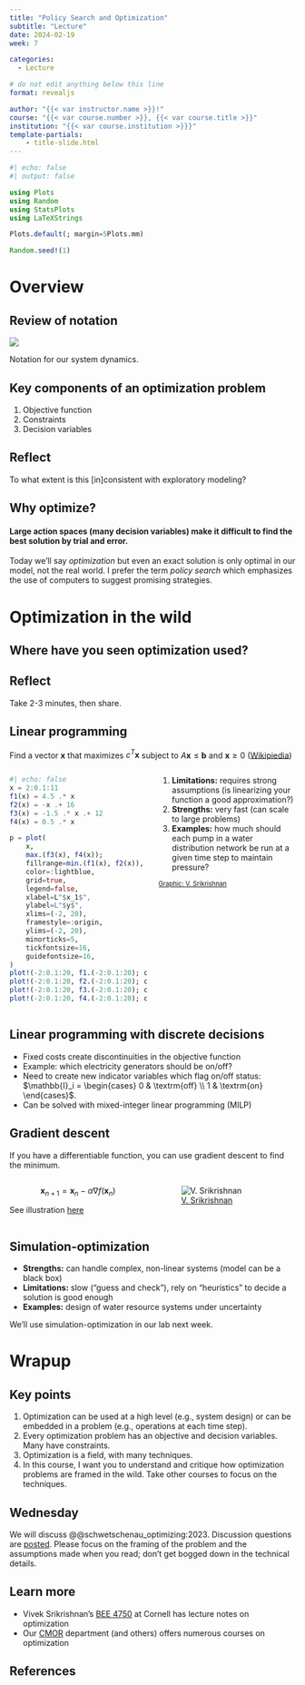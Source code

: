 ```yaml
---
title: "Policy Search and Optimization"
subtitle: "Lecture"
date: 2024-02-19
week: 7

categories: 
  - Lecture

# do not edit anything below this line
format: revealjs

author: "{{< var instructor.name >}}!"
course: "{{< var course.number >}}, {{< var course.title >}}"
institution: "{{< var course.institution >}}}"
template-partials:
    - title-slide.html
---
```


```julia
#| echo: false
#| output: false

using Plots
using Random
using StatsPlots
using LaTeXStrings

Plots.default(; margin=5Plots.mm)

Random.seed!(1)
```

# Overview

## Review of notation

::: {#fig-notation}
![](../_assets/img/bayes-rdm-I.png)

Notation for our system dynamics.
:::

## Key components of an optimization problem

::: {.incremental}
1. Objective function
1. Constraints
1. Decision variables
:::

::: {.callout-tip .fragment}
## Reflect
To what extent is this [in]consistent with exploratory modeling?
:::

## Why optimize?

#### Large action spaces (many decision variables) make it difficult to find the best solution by trial and error.

::: {.callout-important .fragment}
Today we'll say _optimization_ but even an exact solution is only optimal in our model, not the real world.
I prefer the term _policy search_ which emphasizes the use of computers to suggest promising strategies.
:::

# Optimization in the wild

## Where have you seen optimization used?

::: {.callout-tip}
## Reflect

Take 2-3 minutes, then share.
:::

## Linear programming {.smaller}

Find a vector $\mathbf{x}$ that maximizes $c^T \mathbf{x}$ subject to $A \mathbf{x} \leq \mathbf{b}$ and $\mathbf{x} \geq 0$ ([Wikipiedia](https://en.wikipedia.org/wiki/Linear_programming))

:::: {.columns}
::: {.column width=50%}
```julia
#| echo: false
x = 2:0.1:11
f1(x) = 4.5 .* x
f2(x) = -x .+ 16
f3(x) = -1.5 .* x .+ 12
f4(x) = 0.5 .* x

p = plot(
    x,
    max.(f3(x), f4(x));
    fillrange=min.(f1(x), f2(x)),
    color=:lightblue,
    grid=true,
    legend=false,
    xlabel=L"$x_1$",
    ylabel=L"$y$",
    xlims=(-2, 20),
    framestyle=:origin,
    ylims=(-2, 20),
    minorticks=5,
    tickfontsize=16,
    guidefontsize=16,
)
plot!(-2:0.1:20, f1.(-2:0.1:20); color=:green, linewidth=3)
plot!(-2:0.1:20, f2.(-2:0.1:20); color=:red, linewidth=3)
plot!(-2:0.1:20, f3.(-2:0.1:20); color=:brown, linewidth=3)
plot!(-2:0.1:20, f4.(-2:0.1:20); color=:purple, linewidth=3)
```
:::
::: {.column width=50%}
1. **Limitations:** requires strong assumptions (is linearizing your function a good approximation?)
1. **Strengths:** very fast (can scale to large problems)
1. **Examples:** how much should each pump in a water distribution network be run at a given time step to maintain pressure?


::: {style="font-size: 0.8em"}
[Graphic: V. Srikrishnan](https://github.com/vsrikrish/environmental-systems-analysis/blob/Fall23/slides/lecture06-3.qmd)
:::
:::
::::

## Linear programming with discrete decisions

::: {.incremental}
- Fixed costs create discontinuities in the objective function
- Example: which electricity generators should be on/off?
- Need to create new indicator variables which flag on/off status: $\mathbb{I}_i = \begin{cases} 0 & \textrm{off} \\ 1 & \textrm{on} \end{cases}$.
- Can be solved with mixed-integer linear programming (MILP)
:::

## Gradient descent
If you have a differentiable function, you can use gradient descent to find the minimum.

:::: {.columns}
::: {.column width=50%}
$$
\mathbf{x}_{n+1} = \mathbf{x}_n - \alpha \nabla f(\mathbf{x}_n)
$$

See illustration [here](https://upload.wikimedia.org/wikipedia/commons/transcoded/4/4c/Gradient_Descent_in_2D.webm/Gradient_Descent_in_2D.webm.720p.vp9.webm)
:::
::: {.column width=50%}
![[V. Srikrishnan](https://viveks.me/environmental-systems-analysis/slides/figures/stochastic-gradient-descent-meme.png)](../_assets/img/meme-vivek-stochastic-gradient-descent.png)
:::
::::

## Simulation-optimization

::: {.incremental}
- **Strengths:** can handle complex, non-linear systems (model can be a black box)
- **Limitations:** slow ("guess and check"), rely on "heuristics" to decide a solution is good enough
- **Examples:** design of water resource systems under uncertainty
:::

::: {.callout-tip .fragment}
We'll  use simulation-optimization in our lab next week.
:::

# Wrapup

## Key points

::: {.incremental}
1. Optimization can be used at a high level (e.g., system design) or can be embedded in a problem (e.g., operations at each time step).
1. Every optimization problem has an objective and decision variables. Many have constraints.
1. Optimization is a field, with many techniques.
1. In this course, I want you to understand and critique how optimization problems are framed in the wild. Take other courses to focus on the techniques.
:::

## Wednesday

We will discuss @@schwetschenau_optimizing:2023.
Discussion questions are [posted](../readings/week-07-reading.qmd).
Please focus on the framing of the problem and the assumptions made when you read; don't get bogged down in the technical details.

## Learn more

- Vivek Srikrishnan's [BEE 4750](https://viveks.me/environmental-systems-analysis/schedule.html) at Cornell has lecture notes on optimization
- Our [CMOR](https://cmor.rice.edu/) department (and others) offers numerous courses on optimization

## References
